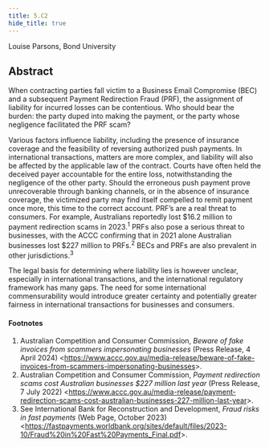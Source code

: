 ```yaml
---
title: 5.C2
hide_title: true
---
```


<AbstractHeader sKey='id5_C2'>
Louise Parsons, Bond University
</AbstractHeader>

## Abstract
When contracting parties fall victim to a Business Email Compromise (BEC) and a
subsequent Payment Redirection Fraud (PRF), the assignment of liability for
incurred losses can be contentious. Who should bear the burden: the party duped
into making the payment, or the party whose negligence facilitated the PRF scam?

Various factors influence liability, including the presence of insurance coverage and
the feasibility of reversing authorized push payments. In international transactions,
matters are more complex, and liability will also be affected by the applicable law of
the contract. Courts have often held the deceived payer accountable for the entire
loss, notwithstanding the negligence of the other party. Should the erroneous push
payment prove unrecoverable through banking channels, or in the absence of
insurance coverage, the victimized party may find itself compelled to remit payment
once more, this time to the correct account. PRF’s are a real threat to consumers.
For example, Australians reportedly lost $16.2 million to payment redirection scams
in 2023.<sup>1</sup> PRFs also pose a serious threat to businesses, with the ACCC confirming
that in 2021 alone Australian businesses lost $227 million to PRFs.<sup>2</sup> BECs and PRFs
are also prevalent in other jurisdictions.<sup>3</sup>

The legal basis for determining where liability lies is however unclear, especially in
international transactions, and the international regulatory framework has many
gaps. The need for some international commensurability would introduce greater
certainty and potentially greater fairness in international transactions for businesses
and consumers.

#### Footnotes
1. Australian Competition and Consumer Commission, *Beware of fake invoices from scammers impersonating businesses* (Press Release, 4 April 2024) &lt;https://www.accc.gov.au/media-release/beware-of-fake-invoices-from-scammers-impersonating-businesses&gt;.
2. Australian Competition and Consumer Commission, *Payment redirection scams cost Australian businesses $227 million last year* (Press Release, 7 July 2022) &lt;https://www.accc.gov.au/media-release/payment-redirection-scams-cost-australian-businesses-227-million-last-year&gt;.
3. See International Bank for Reconstruction and Development, *Fraud risks in fast payments* (Web Page, October 2023) &lt;https://fastpayments.worldbank.org/sites/default/files/2023-10/Fraud%20in%20Fast%20Payments_Final.pdf&gt;.